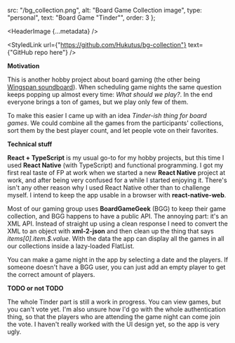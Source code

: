 
  src: "/bg_collection.png",
  alt: "Board Game Collection image",
  type: "personal",
  text: "Board Game \"Tinder\"",
  order: 3
};

<HeaderImage
  {...metadata}
/>

<StyledLink
  url={"https://github.com/Hukutus/bg-collection"}
  text={"GitHub repo here"}
/>

**Motivation**

This is another hobby project about board gaming (the other being [Wingspan soundboard](/Portfolio/Wingspan)).
When scheduling game nights the same question keeps popping up almost every time: *What should we play?*.
In the end everyone brings a ton of games, but we play only few of them.

To make this easier I came up with an idea *Tinder-ish thing for board games*.
We could combine all the games from the participants' collections, sort them by the best player count, and let people vote on their favorites.

**Technical stuff**

**React + TypeScript** is my usual go-to for my hobby projects, but this time I used **React Native** (with TypeScript) and functional programming.
I got my first real taste of FP at work when we started a new **React Native** project at work, and after being very confused for a while I started enjoying it.
There's isn't any other reason why I used React Native other than to challenge myself. I intend to keep the app usable in a browser with **react-native-web**.

Most of our gaming group uses **BoardGameGeek** (BGG) to keep their game collection, and BGG happens to have a public API. The annoying part: it's an XML API.
Instead of straight up using a clean response I need to convert the XML to an object with **xml-2-json** and then clean up the thing that says *items[0].item.$.value*.
With the data the app can display all the games in all our collections inside a lazy-loaded FlatList.

You can make a game night in the app by selecting a date and the players.
If someone doesn't have a BGG user, you can just add an empty player to get the correct amount of players.

**TODO or not TODO**

The whole Tinder part is still a work in progress. You can view games, but you can't vote yet.
I'm also unsure how I'd go with the whole authentication thing, so that the players who are attending the
game night can come join the vote.
I haven't really worked with the UI design yet, so the app is very ugly.

